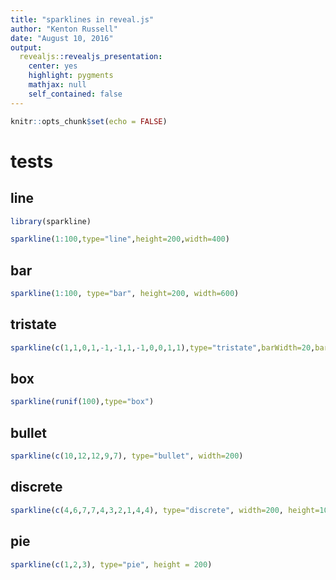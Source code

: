 ```yaml
---
title: "sparklines in reveal.js"
author: "Kenton Russell"
date: "August 10, 2016"
output: 
  revealjs::revealjs_presentation:
    center: yes
    highlight: pygments
    mathjax: null
    self_contained: false
---
```


```r
knitr::opts_chunk$set(echo = FALSE)
```

# tests

## line

```r
library(sparkline)

sparkline(1:100,type="line",height=200,width=400)
```

## bar

```r
sparkline(1:100, type="bar", height=200, width=600)
```

## tristate

```r
sparkline(c(1,1,0,1,-1,-1,1,-1,0,0,1,1),type="tristate",barWidth=20,barSpacing=2,width=250,height=40)
```

## box

```r
sparkline(runif(100),type="box")
```

## bullet

```r
sparkline(c(10,12,12,9,7), type="bullet", width=200)
```

## discrete

```r
sparkline(c(4,6,7,7,4,3,2,1,4,4), type="discrete", width=200, height=100)
```

## pie

```r
sparkline(c(1,2,3), type="pie", height = 200)
```